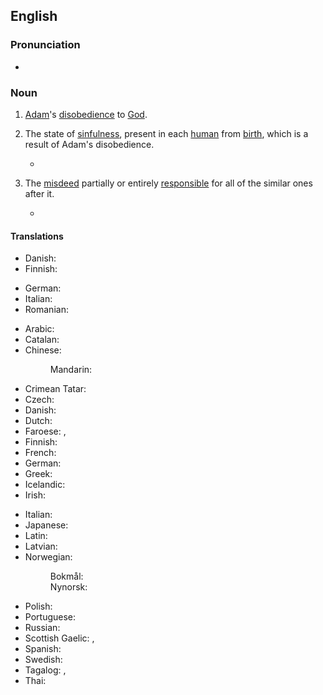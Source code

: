 ==English==
{{wikipedia}}

===Pronunciation===
* {{audio|en|en-us-original-sin.ogg|Audio (US)}}

===Noun===
{{en-noun|~}}

# {{lb|en|Christianity}} [[Adam]]'s [[disobedience]] to [[God]].
# {{lb|en|Christianity}} The state of [[sinfulness]], present in each [[human]] from [[birth]], which is a result of Adam's disobedience.
#* {{quote-journal
|en
|date=February 23, 2017
|author=Katie Rife
|title=''The Girl With All The Gifts'' tries to put a fresh spin on overripe zombie clichés
|work=The Onion AV Club
|url=http://www.avclub.com/review/girl-all-gifts-tries-put-fresh-spin-overripe-zombi-250838
|page=
|passage= You have to give director Colm McCarthy, a Scottish TV veteran making his feature film debut, and writer Mike Carey, adapting his own novel, credit for attempting the seemingly impossible task of doing something new with the zombie subgenre. And by blending it with the common YA trope of a young female protagonist who leads the world into a new revolutionary era, they almost get there—largely thanks to newcomer Nanua, who presents her character’s grappling with complex themes of identity and '''original sin''' with a childlike guilelessness.}}
# {{lb|en|figurative}} The [[misdeed]] partially or entirely [[responsible]] for all of the similar ones after it.
#* {{quote-book|en|author=Morris Kominsky|authorlink=Morris Kominsky|chapter=II|title=The Hoaxers: Plain Liars, Fancy Liars, and Damned Liars|url=https://archive.org/stream/TheHoaxers|archiveurl=|archivedate=|edition=|location=Boston|publisher=Branden Press, Inc.|year=1970|id=8283-1288-5|volume=I|section=|sectionurl=|page=191|pageurl=https://archive.org/stream/TheHoaxers#page/n185/mode/1up|text=The dim-wits hardly realize that they come pretty close to accusing God of advocating ritual murder, when they use the Biblical story to prove the “'''original sin'''” of the Jews.}}

====Translations====
{{trans-top|Adam's disobedience}}
* Danish: {{t|da|arvesynd|c}}
* Finnish: {{t+|fi|perisynti}}
{{trans-mid}}
* German: {{t|de|Ursünde|f}}
* Italian: {{t+|it|peccato originale|m}}
* Romanian: {{t+|ro|păcatul originar|n}}
{{trans-bottom}}

{{trans-top|state of sinfulness in each human}}
* Arabic: {{t|ar|اَلْخَطِيئَة اَلْأَصْلِيَّة|f|tr=al-ḵaṭīʾa l-ʾaṣliyya}}
* Catalan: {{t|ca|pecat original|m}}
* Chinese:
*: Mandarin: {{t+|cmn|原罪|tr=yuánzuì|sc=Hani}}
* Crimean Tatar: {{t|crh|ilk güna}}
* Czech: {{t|cs|prvotní hřích|m}}
* Danish: {{t|da|arvesynd|c}}
* Dutch: {{t+|nl|erfzonde}}
* Faroese: {{t|fo|arvasynd|f}}, {{t|fo|arvsynd|f}}
* Finnish: {{t+|fi|perisynti}}
* French: {{t+|fr|péché originel|m}}
* German: {{t+|de|Erbsünde|f}}
* Greek: {{t+|el|προπατορικό αμάρτημα|n}}
* Icelandic: {{t|is|erfðasynd|f}}
* Irish: {{t|ga|peaca an tsinsir|m}}
{{trans-mid}}
* Italian: {{t+|it|peccato originale|m}}
* Japanese: {{t|ja|原罪|tr=げんざい, genzai|sc=Jpan}}
* Latin: {{t|la|peccatum originale|n}}
* Latvian: {{t|lv|iedzimtais grēks|m}}
* Norwegian:
*: Bokmål: {{t|nb|arvesynd|m|f}}
*: Nynorsk: {{t|nn|arvesynd|f}}
* Polish: {{t|pl|grzech pierworodny}}
* Portuguese: {{t|pt|pecado original|m}}
* Russian: {{t|ru|перворо́дный грех|m}}
* Scottish Gaelic: {{t|gd|peacadh-gine|m}}, {{t|gd|peacadh an nàdair}}
* Spanish: {{t|es|pecado original|m}}
* Swedish: {{t|sv|arvsynd|c}}
* Tagalog: {{t|tl|pamulang sala}}, {{t|tl|unang sala}}
* Thai: {{t|th|บาปกำเนิด}}
{{trans-bottom}}